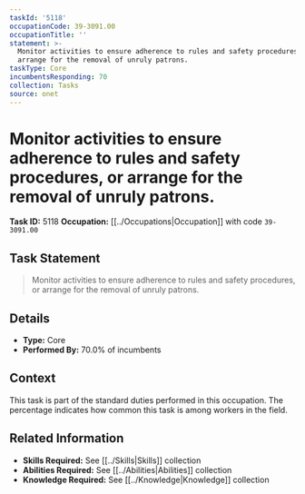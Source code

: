 ```yaml
---
taskId: '5118'
occupationCode: 39-3091.00
occupationTitle: ''
statement: >-
  Monitor activities to ensure adherence to rules and safety procedures, or
  arrange for the removal of unruly patrons.
taskType: Core
incumbentsResponding: 70
collection: Tasks
source: onet
---
```

# Monitor activities to ensure adherence to rules and safety procedures, or arrange for the removal of unruly patrons.

**Task ID:** 5118
**Occupation:** [[../Occupations|Occupation]] with code `39-3091.00`

## Task Statement

> Monitor activities to ensure adherence to rules and safety procedures, or arrange for the removal of unruly patrons.

## Details

- **Type:** Core
- **Performed By:** 70.0% of incumbents

## Context

This task is part of the standard duties performed in this occupation. The percentage indicates how common this task is among workers in the field.

## Related Information

- **Skills Required:** See [[../Skills|Skills]] collection
- **Abilities Required:** See [[../Abilities|Abilities]] collection
- **Knowledge Required:** See [[../Knowledge|Knowledge]] collection
